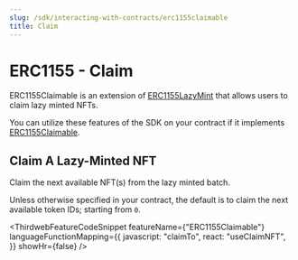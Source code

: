 ```yaml
---
slug: /sdk/interacting-with-contracts/erc1155claimable
title: Claim
---
```



# ERC1155 - Claim

ERC1155Claimable is an extension of [ERC1155LazyMint](/sdk/interacting-with-contracts/erc1155lazymintable) that allows users to claim lazy minted NFTs.

You can utilize these features of the SDK on your contract if it implements [ERC1155Claimable](/contractkit/erc1155claimable).

<div className="row" style={{ marginBottom: 24 }}>
  <div className="col col--12" style={{ marginTop: 8 }}>
    <QuickstartCard
      name="Learn how to implement ERC1155Claimable in your smart contract"
      link={"/contractkit/erc1155claimable"}
      image="/assets/icons/general.png"
    />
  </div>
</div>

## Claim A Lazy-Minted NFT

Claim the next available NFT(s) from the lazy minted batch.

Unless otherwise specified in your contract, the default is to claim the next available token IDs; starting from `0`.

<ThirdwebFeatureCodeSnippet
  featureName={"ERC1155Claimable"}
  languageFunctionMapping={{
    javascript: "claimTo",
    react: "useClaimNFT",
  }}
  showHr={false}
/>
